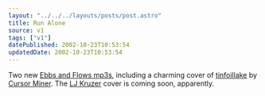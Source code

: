 ```yaml
---
layout: "../../../layouts/posts/post.astro"
title: Run Alone
source: v1
tags: ["v1"]
datePublished: 2002-10-23T10:53:54
updatedDate: 2002-10-23T10:53:54
---
```


Two new [Ebbs and Flows mp3s][1], including a charming cover of [tinfoillake][2] by [Cursor Miner][3]. The [LJ Kruzer][4] cover is coming soon, apparently.

[1]: http://www.ebbsandflows.co.uk/ "Ebbs and Flows"
[2]: http://www.cursorminer.com/cmmetallyrics.htm#tin "Cursor Miner: tinfoillake lyrics"
[3]: http://www.cursorminer.com
[4]: http://www.ljkruzer.co.uk/
